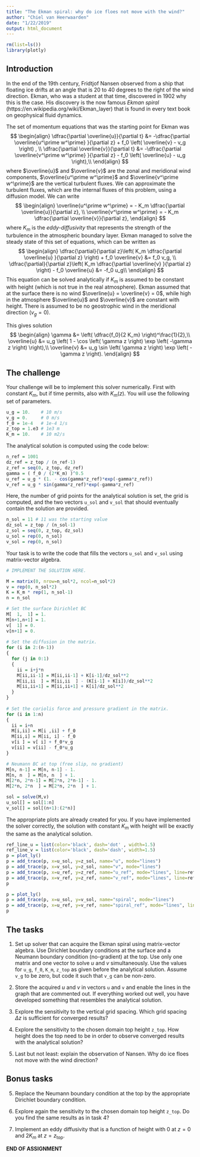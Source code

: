 ```yaml
---
title: "The Ekman spiral: why do ice floes not move with the wind?"
author: "Chiel van Heerwaarden"
date: "1/22/2019"
output: html_document
---
```


```r
rm(list=ls())
library(plotly)
```

## Introduction
In the end of the 19th century, Fridtjof Nansen observed from a ship that floating ice drifts at an angle that is 20 to 40 degrees to the right of the wind direction. Ekman, who was a student at that time, discovered in 1902 why this is the case. His discovery is the now famous *Ekman spiral* (https://en.wikipedia.org/wiki/Ekman_layer) that is found in every text book on geophysical fluid dynamics.

The set of momentum equations that was the starting point for Ekman was
$$
\begin{align}
\dfrac{\partial \overline{u}}{\partial t} &= -\dfrac{\partial \overline{u^\prime w^\prime} }{\partial z} + f_0 \left( \overline{v} - v_g \right) , \\
\dfrac{\partial \overline{v}}{\partial t} &= -\dfrac{\partial \overline{v^\prime w^\prime} }{\partial z} - f_0 \left( \overline{u} - u_g \right),\\
\end{align}
$$
where $\overline{u}$ and $\overline{v}$ are the zonal and meridional wind components, $\overline{u^\prime w^\prime}$ and $\overline{v^\prime w^\prime}$ are the vertical turbulent fluxes. We can approximate the turbulent fluxes, which are the internal fluxes of this problem, using a diffusion model. We can write
$$
\begin{align}
\overline{u^\prime w^\prime} = - K_m \dfrac{\partial \overline{u}}{\partial z}, \\
\overline{v^\prime w^\prime} = - K_m \dfrac{\partial \overline{v}}{\partial z},
\end{align}
$$
where $K_m$ is the *eddy-diffusivity* that represents the strength of the turbulence in the atmospheric boundary layer. Ekman managed to solve the steady state of this set of equations, which can be written as
$$
\begin{align}
\dfrac{\partial}{\partial z}\left( K_m \dfrac{\partial \overline{u} }{\partial z} \right) + f_0 \overline{v} &= f_0 v_g, \\
\dfrac{\partial}{\partial z}\left( K_m \dfrac{\partial \overline{v} }{\partial z} \right) - f_0 \overline{u} &= -f_0 u_g\\
\end{align}
$$
This equation can be solved analytically if $K_m$ is assumed to be constant with height (which is not true in the real atmosphere). Ekman assumed that at the surface there is no wind $\overline{u} = \overline{v} = 0$, while high in the atmosphere $\overline{u}$ and $\overline{v}$ are constant with height. There is assumed to be no geostrophic wind in the meridional direction ($v_g = 0$).

This gives solution
$$
\begin{align}
\gamma &= \left( \dfrac{f_0}{2 K_m} \right)^\frac{1}{2},\\
\overline{u} &= u_g \left( 1 - \cos \left( \gamma z \right) \exp \left( -\gamma z \right) \right),\\
\overline{v} &= u_g \sin \left( \gamma z \right) \exp \left( -\gamma z \right).
\end{align}
$$

## The challenge
Your challenge will be to implement this solver numerically. First with constant $K_m$, but if time permits, also with $K_m(z)$. You will use the following set of parameters.

```r
u_g = 10.    # 10 m/s
v_g = 0.     # 0 m/s
f_0 = 1e-4   # 1e-4 1/s
z_top = 1.e3 # 1e3 m
K_m = 10.    # 10 m2/s
```

The analytical solution is computed using the code below:

```r
n_ref = 1001
dz_ref = z_top / (n_ref-1)
z_ref = seq(0, z_top, dz_ref)
gamma = ( f_0 / (2*K_m) )^0.5
u_ref = u_g * (1. - cos(gamma*z_ref)*exp(-gamma*z_ref))
v_ref = u_g * sin(gamma*z_ref)*exp(-gamma*z_ref)
```

Here, the number of grid points for the analytical solution is set, the grid is computed, and the two vectors `u_sol` and `v_sol` that should eventually contain the solution are provided.

```r
n_sol = 11 # 11 was the starting value
dz_sol = z_top / (n_sol-1)
z_sol = seq(0, z_top, dz_sol)
u_sol = rep(0, n_sol)
v_sol = rep(0, n_sol)
```

Your task is to write the code that fills the vectors `u_sol` and `v_sol` using matrix-vector algebra.

<div class="student_answer">
```r
# IMPLEMENT THE SOLUTION HERE.
```
</div>

<div class="answer">
```r
M = matrix(0, nrow=n_sol*2, ncol=n_sol*2)
v = rep(0, n_sol*2)
K = K_m * rep(1, n_sol-1)
n = n_sol

# Set the surface Dirichlet BC
M[  1,  1] = 1.
M[n+1,n+1] = 1.
v[  1] = 0.
v[n+1] = 0.
    
# Set the diffusion in the matrix.
for (i in 2:(n-1))
{
  for (j in 0:1)
  {
    ii = i+j*n
    M[ii,ii-1] = M[ii,ii-1] + K[i-1]/dz_sol**2
    M[ii,ii  ] = M[ii,ii  ] - (K[i-1] + K[i])/dz_sol**2
    M[ii,ii+1] = M[ii,ii+1] + K[i]/dz_sol**2
  }
}
            
# Set the coriolis force and pressure gradient in the matrix.
for (i in 1:n)
{
  ii = i+n
  M[i,ii] = M[i ,ii] + f_0
  M[ii,i] = M[ii, i] - f_0
  v[i ] = v[ i] + f_0*v_g
  v[ii] = v[ii] - f_0*u_g
}

# Neumann BC at top (free slip, no gradient)
M[n, n-1] = M[n, n-1] - 1.
M[n, n  ] = M[n, n  ] + 1.
M[2*n, 2*n-1] = M[2*n, 2*n-1] - 1.
M[2*n, 2*n  ] = M[2*n, 2*n  ] + 1. 

sol = solve(M,v)
u_sol[] = sol[1:n]
v_sol[] = sol[(n+1):(2*n)]
```
</div>

The appropriate plots are already created for you. If you have implemented the solver correctly, the solution with constant $K_m$ with height will be exactly the same as the analytical solution.

```r
ref_line_u = list(color='black', dash='dot' , width=1.5)
ref_line_v = list(color='black', dash='dash', width=1.5)
p = plot_ly()
p = add_trace(p, x=u_sol, y=z_sol, name="u", mode="lines")
p = add_trace(p, x=v_sol, y=z_sol, name="v", mode="lines")
p = add_trace(p, x=u_ref, y=z_ref, name="u_ref", mode="lines", line=ref_line_u)
p = add_trace(p, x=v_ref, y=z_ref, name="v_ref", mode="lines", line=ref_line_v)
p
```

```r
p = plot_ly()
p = add_trace(p, x=u_sol, y=v_sol, name="spiral", mode="lines")
p = add_trace(p, x=u_ref, y=v_ref, name="spiral_ref", mode="lines", line=ref_line_u)
p
```

## The tasks
1. Set up solver that can acquire the Ekman spiral using matrix-vector algebra. Use Dirichlet boundary conditions at the surface and a Neumann boundary condition (no-gradient) at the top. Use only one matrix and one vector to solve $u$ and $v$ simultaneously. Use the values for `u_g`, `f_0`, `K_m`, `z_top` as given before the analytical solution. Assume `v_g` to be zero, but code it such that `v_g` can be non-zero.

2. Store the acquired $u$ and $v$ in vectors `u` and `v` and enable the lines in the graph that are commented out. If everything worked out well, you have developed something that resembles the analytical solution.

3. Explore the sensitivity to the vertical grid spacing. Which grid spacing $\Delta z$ is sufficient for converged results?

4. Explore the sensitivity to the chosen domain top height `z_top`. How height does the top need to be in order to observe converged results with the analytical solution?

5. Last but not least: explain the observation of Nansen. Why do ice floes not move with the wind direction?

## Bonus tasks
5. Replace the Neumann boundary condition at the top by the appropriate Dirichlet boundary condition. 

6. Explore again the sensitivity to the chosen domain top height `z_top`. Do you find the same results as in task 4?

7. Implement an eddy diffusivity that is a function of height with 0 at $z = 0$ and $2 K_m$ at $z = z_\textrm{top}$. 

**END OF ASSIGNMENT**

